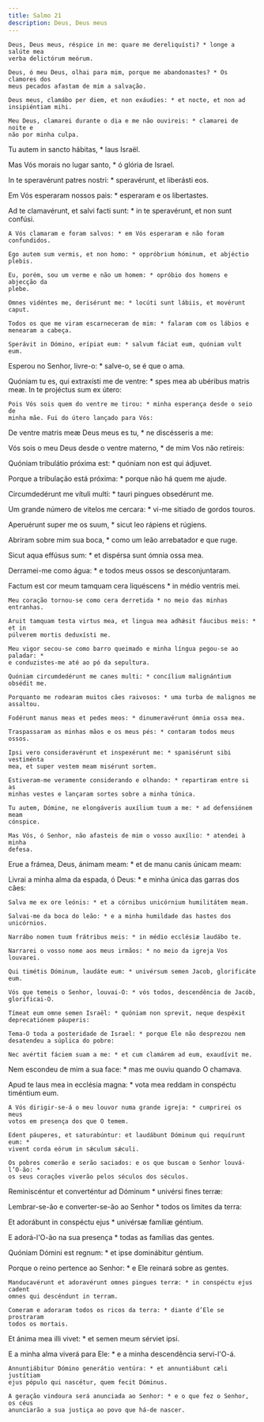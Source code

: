```yaml
---
title: Salmo 21
description: Deus, Deus meus
---
```


<div class="side-by-side not-content">

    Deus, Deus meus, réspice in me: quare me dereliquísti? * longe a salúte mea
    verba delictórum meórum.

    Deus, ó meu Deus, olhai para mim, porque me abandonastes? * Os clamores dos
    meus pecados afastam de mim a salvação.

    Deus meus, clamábo per diem, et non exáudies: * et nocte, et non ad
    insipiéntiam mihi.

    Meu Deus, clamarei durante o dia e me não ouvireis: * clamarei de noite e
    não por minha culpa.
  </span>

Tu autem in sancto hábitas, * laus Israël.

Mas Vós morais no lugar santo, * ó glória de Israel.

In te speravérunt patres nostri: * speravérunt, et liberásti eos.

Em Vós esperaram nossos pais: * esperaram e os libertastes.

  <span>
    Ad te clamavérunt, et salvi facti sunt: * in te speravérunt, et non sunt
    confúsi.

    A Vós clamaram e foram salvos: * em Vós esperaram e não foram confundidos.

    Ego autem sum vermis, et non homo: * oppróbrium hóminum, et abjéctio plebis.

    Eu, porém, sou um verme e não um homem: * opróbio dos homens e abjecção da
    plebe.

    Omnes vidéntes me, derisérunt me: * locúti sunt lábiis, et movérunt caput.

    Todos os que me viram escarneceram de mim: * falaram com os lábios e
    menearam a cabeça.

    Sperávit in Dómino, erípiat eum: * salvum fáciat eum, quóniam vult eum.
  </span>

Esperou no Senhor, livre-o: * salve-o, se é que o ama.

  <span>
    Quóniam tu es, qui extraxísti me de ventre: * spes mea ab ubéribus matris
    meæ. In te projéctus sum ex útero:

    Pois Vós sois quem do ventre me tirou: * minha esperança desde o seio de
    minha mãe. Fui do útero lançado para Vós:
  </span>

De ventre matris meæ Deus meus es tu, * ne discésseris a me:

  <span>
    Vós sois o meu Deus desde o ventre materno, * de mim Vos não retireis:
  </span>

Quóniam tribulátio próxima est: * quóniam non est qui ádjuvet.

Porque a tribulação está próxima: * porque não há quem me ajude.

Circumdedérunt me vítuli multi: * tauri pingues obsedérunt me.

  <span>
    Um grande número de vitelos me cercara: * vi-me sitiado de gordos touros.
  </span>

Aperuérunt super me os suum, * sicut leo rápiens et rúgiens.

  <span>
    Abriram sobre mim sua boca, * como um leão arrebatador e que ruge.
  </span>

Sicut aqua effúsus sum: * et dispérsa sunt ómnia ossa mea.

Derramei-me como água: * e todos meus ossos se desconjuntaram.

  <span>
    Factum est cor meum tamquam cera liquéscens * in médio ventris mei.

    Meu coração tornou-se como cera derretida * no meio das minhas entranhas.

    Aruit tamquam testa virtus mea, et lingua mea adhǽsit fáucibus meis: * et in
    púlverem mortis deduxísti me.

    Meu vigor secou-se como barro queimado e minha língua pegou-se ao paladar: *
    e conduzistes-me até ao pó da sepultura.

    Quóniam circumdedérunt me canes multi: * concílium malignántium obsédit me.

    Porquanto me rodearam muitos cães raivosos: * uma turba de malignos me
    assaltou.

    Fodérunt manus meas et pedes meos: * dinumeravérunt ómnia ossa mea.

    Traspassaram as minhas mãos e os meus pés: * contaram todos meus ossos.

    Ipsi vero consideravérunt et inspexérunt me: * spanisérunt sibi vestiménta
    mea, et super vestem meam misérunt sortem.

    Estiveram-me veramente considerando e olhando: * repartiram entre si as
    minhas vestes e lançaram sortes sobre a minha túnica.

    Tu autem, Dómine, ne elongáveris auxílium tuum a me: * ad defensiónem meam
    cónspice.

    Mas Vós, ó Senhor, não afasteis de mim o vosso auxílio: * atendei à minha
    defesa.
  </span>

Erue a frámea, Deus, ánimam meam: * et de manu canis únicam meam:

  <span>
    Livrai a minha alma da espada, ó Deus: * e minha única das garras dos cães:

    Salva me ex ore leónis: * et a córnibus unicórnium humilitátem meam.

    Salvai-me da boca do leão: * e a minha humildade das hastes dos unicórnios.

    Narrábo nomen tuum frátribus meis: * in médio ecclésiæ laudábo te.

    Narrarei o vosso nome aos meus irmãos: * no meio da igreja Vos louvarei.

    Qui timétis Dóminum, laudáte eum: * univérsum semen Jacob, glorificáte eum.

    Vós que temeis o Senhor, louvai-O: * vós todos, descendência de Jacób,
    glorificai-O.

    Tímeat eum omne semen Israël: * quóniam non sprevit, neque despéxit
    deprecatiónem páuperis:

    Tema-O toda a posteridade de Israel: * porque Ele não desprezou nem
    desatendeu a súplica do pobre:

    Nec avértit fáciem suam a me: * et cum clamárem ad eum, exaudívit me.
  </span>

Nem escondeu de mim a sua face: * mas me ouviu quando O chamava.

  <span>
    Apud te laus mea in ecclésia magna: * vota mea reddam in conspéctu timéntium
    eum.

    A Vós dirigir-se-á o meu louvor numa grande igreja: * cumprirei os meus
    votos em presença dos que O temem.

    Edent páuperes, et saturabúntur: et laudábunt Dóminum qui requírunt eum: *
    vivent corda eórum in sǽculum sǽculi.

    Os pobres comerão e serão saciados: e os que buscam o Senhor louvá-l’O-ão: *
    os seus corações viverão pelos séculos dos séculos.
  </span>

Reminiscéntur et converténtur ad Dóminum * univérsi fines terræ:

  <span>
    Lembrar-se-ão e converter-se-ão ao Senhor * todos os limites da terra:
  </span>

Et adorábunt in conspéctu ejus * univérsæ famíliæ géntium.

E adorá-l'O-ão na sua presença * todas as famílias das gentes.

Quóniam Dómini est regnum: * et ipse dominábitur géntium.

  <span>
    Porque o reino pertence ao Senhor: * e Ele reinará sobre as gentes.

    Manducavérunt et adoravérunt omnes pingues terræ: * in conspéctu ejus cadent
    omnes qui descéndunt in terram.

    Comeram e adoraram todos os ricos da terra: * diante d’Ele se prostraram
    todos os mortais.
  </span>

Et ánima mea illi vivet: * et semen meum sérviet ipsi.

  <span>
    E a minha alma viverá para Ele: * e a minha descendência servi-l'O-á.

    Annuntiábitur Dómino generátio ventúra: * et annuntiábunt cæli justítiam
    ejus pópulo qui nascétur, quem fecit Dóminus.

    A geração vindoura será anunciada ao Senhor: * e o que fez o Senhor, os céus
    anunciarão a sua justiça ao povo que há-de nascer.

</div>
